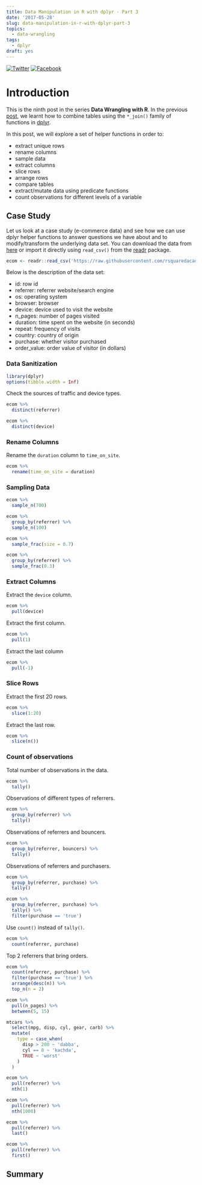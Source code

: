 ```yaml
---
title: Data Manipulation in R with dplyr - Part 3
date: '2017-05-28'
slug: data-manipulation-in-r-with-dplyr-part-3
topics:
  - data-wrangling
tags:
  - dplyr
draft: yes
---
```


[![Twitter](http://i.imgur.com/tXSoThF.png)](https://twitter.com/login?redirect_after_login=%2Fhome%3Fstatus)
[![Facebook](http://i.imgur.com/P3YfQoD.png)](https://www.facebook.com/sharer/sharer.php?u=)

# Introduction

This is the ninth post in the series **Data Wrangling with R**. In the previous [post](https://rsquaredacademy.github.io/blog/post/data-manipulation-in-r-with-dplyr-part-2/), we learnt how to combine tables using the `*_join()` family of functions in [dplyr](dplyr.tidyverse.org).

In this post, we will explore a set of helper functions in order to:

- extract unique rows 
- rename columns
- sample data
- extract columns
- slice rows
- arrange rows
- compare tables
- extract/mutate data using predicate functions
- count observations for different levels of a variable

## Case Study

Let us look at a case study (e-commerce data) and see how we can use dplyr helper functions to answer questions we have about and to modify/transform the underlying data set. You can download the data from [here](https://github.com/rsquaredacademy/datasets/blob/master/web.csv) or import it directly using `read_csv()` from the [readr](readr.tidyverse.org) package.

```r
ecom <- readr::read_csv('https://raw.githubusercontent.com/rsquaredacademy/datasets/master/web.csv')
```

Below is the description of the data set:

- id: row id
- referrer: referrer website/search engine
- os: operating system
- browser: browser
- device: device used to visit the website
- n_pages: number of pages visited
- duration: time spent on the website (in seconds)
- repeat: frequency of visits
- country: country of origin
- purchase: whether visitor purchased
- order_value: order value of visitor (in dollars)

### Data Sanitization

```r
library(dplyr)
options(tibble.width = Inf)
```

Check the sources of traffic and device types.

```r
ecom %>%
  distinct(referrer)

ecom %>%
  distinct(device)
```

### Rename Columns

Rename the `duration` column to `time_on_site`.

```r
ecom %>%
  rename(time_on_site = duration)
```

### Sampling Data

```r
ecom %>%
  sample_n(700)
```

```r
ecom %>%
  group_by(referrer) %>%
  sample_n(100)
```

```r
ecom %>%
  sample_frac(size = 0.7)
```

```r
ecom %>%
  group_by(referrer) %>%
  sample_frac(0.3)
```

### Extract Columns

Extract the `device` column.

```r
ecom %>%
  pull(device)
```

Extract the first column.

```r
ecom %>%
  pull(1)
```

Extract the last column

```r
ecom %>%
  pull(-1)
```

### Slice Rows

Extract the first 20 rows.

```r
ecom %>%
  slice(1:20)
```

Extract the last row.

```r
ecom %>%
  slice(n())
```

### Count of observations

Total number of observations in the data.

```r
ecom %>%
  tally()
```

Observations of different types of referrers.

```r
ecom %>%
  group_by(referrer) %>%
  tally()
```

Observations of referrers and bouncers.

```r
ecom %>%
  group_by(referrer, bouncers) %>%
  tally()
```

Observations of referrers and purchasers.

```r
ecom %>%
  group_by(referrer, purchase) %>%
  tally()

ecom %>%
  group_by(referrer, purchase) %>%
  tally() %>%
  filter(purchase == 'true')
```

Use `count()` instead of `tally()`.

```r
ecom %>%
  count(referrer, purchase)
```

Top 2 referrers that bring orders.

```r
ecom %>%
  count(referrer, purchase) %>%
  filter(purchase == 'true') %>%
  arrange(desc(n)) %>%
  top_n(n = 2)
```

```r
ecom %>%
  pull(n_pages) %>%
  between(5, 15) 
```

```r
mtcars %>%
  select(mpg, disp, cyl, gear, carb) %>%
  mutate(
    type = case_when(
      disp > 200 ~ 'dabba',
      cyl == 8 ~ 'kachda',
      TRUE ~ 'worst'
    )
  )
```

```r
ecom %>%
  pull(referrer) %>%
  nth(1)
```

```r
ecom %>%
  pull(referrer) %>%
  nth(1000)
```

```r
ecom %>%
  pull(referrer) %>%
  last()
```

```r
ecom %>%
  pull(referrer) %>%
  first()
```  

## Summary

